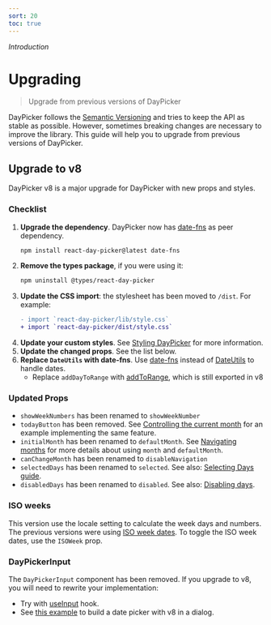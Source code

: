 ```yaml
---
sort: 20
toc: true
---
```


_Introduction_

# Upgrading

> Upgrade from previous versions of DayPicker

DayPicker follows the [Semantic Versioning](https://semver.org/) and tries to keep the API as stable as possible. However, sometimes breaking changes are necessary to improve the library. This guide will help you to upgrade from previous versions of DayPicker.

## Upgrade to v8

DayPicker v8 is a major upgrade for DayPicker with new props and styles.

### Checklist

1. **Upgrade the dependency**. DayPicker now has [date-fns](https://date-fns.org/) as peer dependency.
   ```bash
   npm install react-day-picker@latest date-fns
   ```
2. **Remove the types package**, if you were using it:
   ```bash
   npm uninstall @types/react-day-picker
   ```
3. **Update the CSS import**: the stylesheet has been moved to `/dist`. For example:
   ```diff
   - import `react-day-picker/lib/style.css`
   + import `react-day-picker/dist/style.css`
   ```
4. **Update your custom styles**. See [Styling DayPicker](https://daypicker.dev/basics/styling) for more information.
5. **Update the changed props**. See the list below.
6. **Replace `DateUtils` with date-fns**. Use [date-fns](https://date-fns.org/) instead of [DateUtils](https://react-day-picker-v7.netlify.app/api/DateUtils) to handle dates.
   - Replace `addDayToRange` with [addToRange](/api/functions/addToRange), which is still exported in v8

### Updated Props

- `showWeekNumbers` has been renamed to `showWeekNumber`
- `todayButton` has been removed. See [Controlling the current month](https://daypicker.dev/basics/navigation#controlling-the-current-month) for an example implementing the same feature.
- `initialMonth` has been renamed to `defaultMonth`. See [Navigating months](https://daypicker.dev/basics/navigation) for more details about using `month` and `defaultMonth`.
- `canChangeMonth` has been renamed to `disableNavigation`
- `selectedDays` has been renamed to `selected`. See also: [Selecting Days guide](https://daypicker.dev/basics/selecting-days).
- `disabledDays` has been renamed to `disabled`. See also: [Disabling days](https://daypicker.dev/basics/modifiers#disabling-days).

### ISO weeks

This version use the locale setting to calculate the week days and numbers. The previous versions were using [ISO week dates](https://en.wikipedia.org/wiki/ISO_week_date). To toggle the ISO week dates, use the `ISOWeek` prop.

### DayPickerInput

The `DayPickerInput` component has been removed. If you upgrade to v8, you will need to rewrite your implementation:

- Try with [useInput](https://daypicker.dev/guides/input-fields) hook.
- See [this example](https://daypicker.dev/guides/input-fields#example-date-picker-dialog) to build a date picker with v8 in a dialog.
